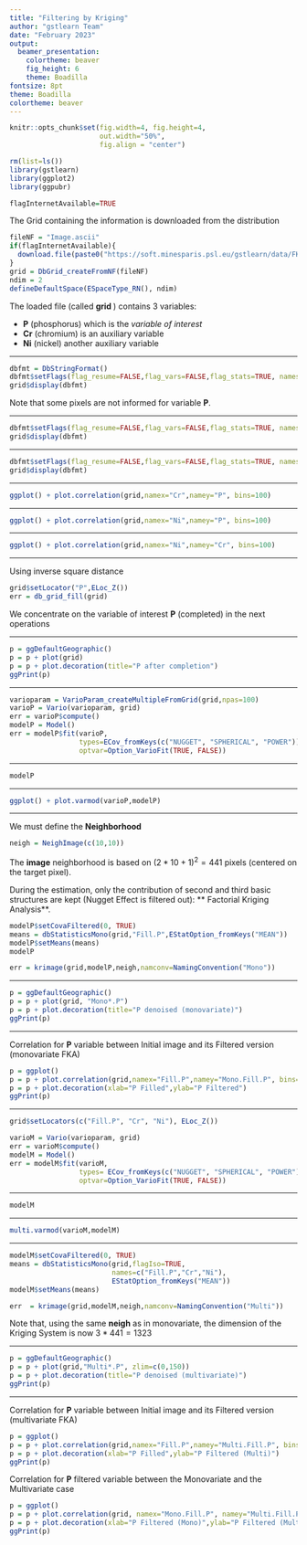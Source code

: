 ```yaml
---
title: "Filtering by Kriging"
author: "gstlearn Team"
date: "February 2023"
output:
  beamer_presentation:
    colortheme: beaver
    fig_height: 6
    theme: Boadilla
fontsize: 8pt
theme: Boadilla
colortheme: beaver
---
```


```r
knitr::opts_chunk$set(fig.width=4, fig.height=4, 
                      out.width="50%",
                      fig.align = "center") 
```

\frametitle{Loading Data}

```r
rm(list=ls())
library(gstlearn)
library(ggplot2)
library(ggpubr)

flagInternetAvailable=TRUE
```

The Grid containing the information is downloaded from the distribution

```r
fileNF = "Image.ascii"
if(flagInternetAvailable){
  download.file(paste0("https://soft.minesparis.psl.eu/gstlearn/data/FKA/",fileNF), fileNF)
}
grid = DbGrid_createFromNF(fileNF)
ndim = 2
defineDefaultSpace(ESpaceType_RN(), ndim)
```

The loaded file (called **grid **) contains 3 variables:

- **P** (phosphorus) which is the *variable of interest*
- **Cr** (chromium) is an auxiliary variable
- **Ni** (nickel) another auxiliary variable

---

\frametitle{Statistics on main variable}

```r
dbfmt = DbStringFormat()
dbfmt$setFlags(flag_resume=FALSE,flag_vars=FALSE,flag_stats=TRUE, names="P")
grid$display(dbfmt)
```

Note that some pixels are not informed for variable **P**.

---

\frametitle{Statistics on auxiliary variables}


```r
dbfmt$setFlags(flag_resume=FALSE,flag_vars=FALSE,flag_stats=TRUE, names="Ni")
grid$display(dbfmt)
```

---

\frametitle{Statistics on auxiliary variables}

```r
dbfmt$setFlags(flag_resume=FALSE,flag_vars=FALSE,flag_stats=TRUE, names="Cr")
grid$display(dbfmt)
```

---

\frametitle{Correlation between Cr and P}

```r
ggplot() + plot.correlation(grid,namex="Cr",namey="P", bins=100)
```

---

\frametitle{Correlation between Ni and P}

```r
ggplot() + plot.correlation(grid,namex="Ni",namey="P", bins=100)
```

---

\frametitle{Correlation between Ni and CR}

```r
ggplot() + plot.correlation(grid,namex="Ni",namey="Cr", bins=100)
```

---

\frametitle{Completing the variable **P**}

Using inverse square distance

```r
grid$setLocator("P",ELoc_Z())
err = db_grid_fill(grid)
```

We concentrate on the variable of interest **P** (completed) in the next operations

---

\frametitle{Display P}

```r
p = ggDefaultGeographic()
p = p + plot(grid)
p = p + plot.decoration(title="P after completion")
ggPrint(p)
```

---

\frametitle{Variogram Calculation}

```r
varioparam = VarioParam_createMultipleFromGrid(grid,npas=100)
varioP = Vario(varioparam, grid)
err = varioP$compute()
modelP = Model()
err = modelP$fit(varioP, 
                 types=ECov_fromKeys(c("NUGGET", "SPHERICAL", "POWER")),
                 optvar=Option_VarioFit(TRUE, FALSE))
```

---

\frametitle{Variogram Model}

```r
modelP
```

---

\frametitle{Variogram Model}

```r
ggplot() + plot.varmod(varioP,modelP)
```

---

\frametitle{Monovariate Factorial Kriging Analysis}

We must define the **Neighborhood**

```r
neigh = NeighImage(c(10,10))
```

The **image** neighborhood is based on $(2*10+1)^2=441$ pixels (centered on the target pixel).

During the estimation, only the contribution of second and third basic structures are kept (Nugget Effect is filtered out): ** Factorial Kriging Analysis**.

```r
modelP$setCovaFiltered(0, TRUE)
means = dbStatisticsMono(grid,"Fill.P",EStatOption_fromKeys("MEAN"))
modelP$setMeans(means)
modelP

err = krimage(grid,modelP,neigh,namconv=NamingConvention("Mono"))
```

---

\frametitle{Monovariate Factorial Kriging Analysis}

```r
p = ggDefaultGeographic()
p = p + plot(grid, "Mono*.P")
p = p + plot.decoration(title="P denoised (monovariate)")
ggPrint(p)
```

---

\frametitle{Correlation between Initial and Filtered images}

Correlation for **P** variable between Initial image and its Filtered version (monovariate FKA)

```r
p = ggplot()
p = p + plot.correlation(grid,namex="Fill.P",namey="Mono.Fill.P", bins=100)
p = p + plot.decoration(xlab="P Filled",ylab="P Filtered")
ggPrint(p)
```

---

\frametitle{Multivariate Approach}


```r
grid$setLocators(c("Fill.P", "Cr", "Ni"), ELoc_Z())

varioM = Vario(varioparam, grid)
err = varioM$compute()
modelM = Model()
err = modelM$fit(varioM, 
                 types= ECov_fromKeys(c("NUGGET", "SPHERICAL", "POWER")),
                 optvar=Option_VarioFit(TRUE, FALSE))
```

---

\frametitle{Multivariate Model}

```r
modelM
```

---

\frametitle{Multivariate Model}

```r
multi.varmod(varioM,modelM)
```

--- 

\frametitle{Multivariable Factorial Kriging Analysis}

```r
modelM$setCovaFiltered(0, TRUE)
means = dbStatisticsMono(grid,flagIso=TRUE, 
                         names=c("Fill.P","Cr","Ni"),
                         EStatOption_fromKeys("MEAN"))
modelM$setMeans(means)

err  = krimage(grid,modelM,neigh,namconv=NamingConvention("Multi"))
```

Note that, using the same **neigh** as in monovariate, the dimension of the Kriging System is now $3 * 441 = 1323$

---

\frametitle{Multivariable Factorial Kriging Analysis}

```r
p = ggDefaultGeographic()
p = p + plot(grid,"Multi*.P", zlim=c(0,150))
p = p + plot.decoration(title="P denoised (multivariate)")
ggPrint(p)
```

---

\frametitle{Correlation between Initial and Filtered images}

Correlation for **P** variable between Initial image and its Filtered version (multivariate FKA)

```r
p = ggplot()
p = p + plot.correlation(grid,namex="Fill.P",namey="Multi.Fill.P", bins=100)
p = p + plot.decoration(xlab="P Filled",ylab="P Filtered (Multi)")
ggPrint(p)
```

Correlation for **P** filtered variable between the Monovariate and the Multivariate case

```r
p = ggplot()
p = p + plot.correlation(grid, namex="Mono.Fill.P", namey="Multi.Fill.P", bins=100)
p = p + plot.decoration(xlab="P Filtered (Mono)",ylab="P Filtered (Multi)")
ggPrint(p)
```


